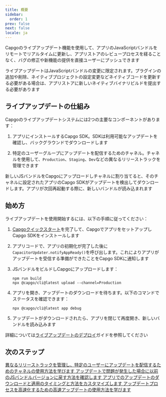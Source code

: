 ```yaml
---
title: 概要
sidebar:
  order: 1
prev: false
next: false
locale: ja
---
```



Capgoのライブアップデート機能を使用して、アプリのJavaScriptバンドルをリモートでリアルタイムに更新し、アプリストアのレビュープロセスを経ることなく、バグの修正や新機能の提供を直接ユーザーにプッシュできます

<Aside>

ライブアップデートはJavaScriptバンドルの変更に限定されます。プラグインの追加や削除、ネイティブプロジェクトの設定変更などネイティブコードを更新する必要がある場合は、アプリストアに新しいネイティブバイナリビルドを提出する必要があります

</Aside>

## ライブアップデートの仕組み

Capgoのライブアップデートシステムには2つの主要なコンポーネントがあります：

1. アプリにインストールするCapgo SDK。SDKは利用可能なアップデートを確認し、バックグラウンドでダウンロードします

2. 特定のユーザーグループにアップデートを配信するためのチャネル。チャネルを使用して、`Production`、`Staging`、`Dev`などの異なるリリーストラックを管理できます

新しいJSバンドルをCapgoにアップロードしチャネルに割り当てると、そのチャネルに設定されたアプリのCapgo SDKがアップデートを検出してダウンロードします。アプリが次回再起動する際に、新しいバンドルが読み込まれます

## 始め方

ライブアップデートを使用開始するには、以下の手順に従ってください：

<Steps>

1. [Capgoクイックスタート](/docs/getting-started/quickstart)を完了して、CapgoでアプリをセットアップしCapgo SDKをインストールします

2. アプリコードで、アプリの初期化が完了した後に`CapacitorUpdater.notifyAppReady()`を呼び出します。これによりアプリがアップデートを受信する準備ができたことをCapgo SDKに通知します

3. JSバンドルをビルドしCapgoにアップロードします：
   ```shell
   npm run build
   npx @capgo/cli@latest upload --channel=Production 
   ```

4. アプリを開き、アップデートのダウンロードを待ちます。以下のコマンドでステータスを確認できます：
   ```shell
   npx @capgo/cli@latest app debug
   ```

5. アップデートがダウンロードされたら、アプリを閉じて再度開き、新しいバンドルを読み込みます

</Steps>

詳細については[ライブアップデートのデプロイ](/docs/getting-started/deploy)ガイドを参照してください

## 次のステップ

<CardGrid stagger>
  <a href="/docs/live-updates/channels/">
    <Card title="チャネル" icon="bars">
      異なるリリーストラックを管理し、特定のユーザーにアップデートを配信するためのチャネルの使用方法を学びます
    </Card>
  </a>

  <a href="/docs/live-updates/rollbacks/">
    <Card title="ロールバック" icon="left-arrow">
      アップデートで問題が発生した場合に以前のJSバンドルバージョンに戻す方法を確認します
    </Card>
  </a>

  <a href="/docs/live-updates/update-behavior/">
    <Card title="アップデートの動作" icon="setting">
      アプリでのアップデートのダウンロードと適用のタイミングと方法をカスタマイズします
    </Card>
  </a>
  <a href="/docs/live-updates/fast-updates/">
    <Card title="高速アップデート" icon="starlight">
      アップデートプロセスを高速化するための高速アップデートの使用方法を学びます
    </Card>
  </a>
</CardGrid>